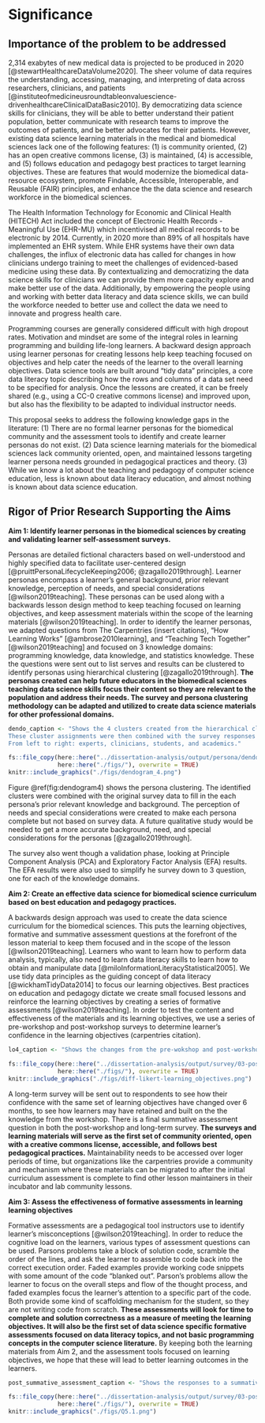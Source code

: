 Significance
============

## Importance of the problem to be addressed

2,314 exabytes of new medical data is projected to be produced in 2020 [@stewartHealthcareDataVolume2020].
The sheer volume of data requires the understanding, accessing, managing, and interpreting of data across researchers, clinicians, and patients [@instituteofmedicineusroundtableonvaluescience-drivenhealthcareClinicalDataBasic2010].
By democratizing data science skills for clinicians,
they will be able to better understand their patient population,
better communicate with research teams to improve the outcomes of patients,
and be better advocates for their patients.
However, existing data science learning materials in the medical and biomedical sciences
lack one of the following features:
(1) is community oriented,
(2) has an open creative commons license,
(3) is maintained,
(4) is accessible,
and (5) follows education and pedagogy best practices to target learning objectives.
These are features that would
modernize the biomedical data-resource ecosystem,
promote Findable, Accessible, Interoperable, and Reusable (FAIR) principles,
and enhance the the data science and research workforce in the biomedical sciences.

The Health Information Technology for Economic and Clinical Health (HITECH) Act
included the concept of Electronic Health Records - Meaningful Use (EHR-MU)
which incentivised all medical records to be electronic by 2014.
Currently, in 2020 more than 89% of all hospitals have implemented an EHR system.
While EHR systems have their own data challenges,
the influx of electronic data has called for changes in how clinicians undergo training to meet the challenges of evidenced-based medicine using these data.
By contextualizing and democratizing the data science skills for clinicians we can provide them
more capacity explore and make better use of the data.
Additionally, by empowering the people using and working with better data literacy and data science skills,
we can build the workforce needed to better use and collect the data we need to innovate and progress health care.

Programming courses are generally considered difficult with high dropout rates.
Motivation and mindset are some of the integral roles in learning programming and building life-long learners.
A backward design approach using learner personas for creating lessons help keep teaching focused on objectives and help cater the needs of the learner to the overall learning objectives.
Data science tools are built around "tidy data" principles,
a core data literacy topic describing how the rows and columns of a data set need to be specified for analysis.
Once the lessons are created,
it can be freely shared (e.g., using a CC-0 creative commons license) and improved upon,
but also has the flexibility to be adapted to individual instructor needs.

This proposal seeks to address the following knowledge gaps in the literature:
(1) There are no formal learner personas for the biomedical community and the assessment tools to identify and create learner personas do not exist.
(2) Data science learning materials for the biomedical sciences lack community oriented, open, and maintained lessons targeting learner persona needs grounded in pedagogical practices and theory.
(3) While we know a lot about the teaching and pedagogy of computer science education,
less is known about data literacy education,
and almost nothing is known about data science education.

## Rigor of Prior Research Supporting the Aims

**Aim 1: Identify learner personas in the biomedical sciences by creating and validating learner self-assessment surveys.**

Personas are detailed fictional characters based on well-understood and highly specified data to facilitate user-centered design [@pruittPersonaLifecycleKeeping2006; @zagallo2019through].
Learner personas encompass a learner's general background, prior relevant knowledge, perception of needs, and special considerations [@wilson2019teaching].
These personas can be used along with a backwards lesson design method to keep teaching focused on learning objectives,
and keep assessment materials within the scope of the learning materials [@wilson2019teaching].
In order to identify the learner personas, we adapted questions from
The Carpentries (insert citations),
"How Learning Works" [@ambrose2010learning],
and "Teaching Tech Together" [@wilson2019teaching] and focused on 3 knowledge domains:
programming knowledge, data knowledge, and statistics knowledge.
These the questions were sent out to list serves and
results can be clustered to identify personas using hierarchical clustering [@zagallo2019through].
**The personas created can help future educators in the biomedical sciences teaching data science skills
focus their content so they are relevant to the population and address their needs.
The survey and persona clustering methodology can be adapted and utilized to create data science materials
for other professional domains.**

```r
dendo_caption <- "Shows the 4 clusters created from the hierarchical clustering using euclidean distance and ward's.
These cluster assignments were then combined with the survey responses to identify the personas.
From left to right: experts, clinicians, students, and academics."
```


```r
fs::file_copy(here::here("../dissertation-analysis/output/persona/dendogram_4.png"),
              here::here("./figs/"), overwrite = TRUE)
knitr::include_graphics("./figs/dendogram_4.png")
```

Figure \@ref(fig:dendogram4) shows the persona clustering.
The identified clusters were combined with the original survey data to fill in the
each persona's prior relevant knowledge and background.
The perception of needs and special considerations were created to make each persona complete but not based on survey data.
A future qualitative study would be needed to get a more accurate background, need, and special considerations for the personas [@zagallo2019through].

The survey also went though a validation phase, looking at Principle Component Analysis (PCA) and
Exploratory Factor Analysis (EFA) results.
The EFA results were also used to simplify he survey down to 3 question,
one for each of the knowledge domains.

**Aim 2: Create an effective data science for biomedical science curriculum based on best education and pedagogy practices.**

A backwards design approach was used to create the data science curriculum for the biomedical sciences.
This puts the learning objectives, formative and summative assessment questions at the forefront of the lesson material to keep them focused and in the scope of the lesson [@wilson2019teaching].
Learners who want to learn how to perform data analysis, typically, also need to learn data literacy skills to learn how to obtain and manipulate data [@miloInformationLiteracyStatistical2005].
We use tidy data principles as the guiding concept of data literacy [@wickhamTidyData2014] to focus our learning objectives.
Best practices on education and pedagogy dictate we create small focused lessons and reinforce the learning objectives
by creating a series of formative assessments [@wilson2019teaching].
In order to test the content and effectiveness of the materials and its learning objectives,
we use a series of pre-workshop and post-workshop surveys to determine learner's confidence in the learning objectives (carpentries citation).

```r
lo4_caption <- "Shows the changes from the pre-wokshop and post-workshop responses. The numbers show the differences from the pre-workshop counts, from the post-workshop counts. White (0) means there was a net 0 difference between reponses. Blue represents where more responses went to after the workshop and red represents the number of people who migrated from a particular response after the workshop."
```


```r
fs::file_copy(here::here("../dissertation-analysis/output/survey/03-post_workshop/diff-likert-learning_objectives.png"),
              here::here("./figs/"), overwrite = TRUE)
knitr::include_graphics("./figs/diff-likert-learning_objectives.png")
```

A long-term survey will be sent out to respondents to see how their confidence with the same set of learning objectives have changed over 6 months,
to see how learners may have retained and built on the the knowledge from the workshop.
There is a final summative assessment question in both the post-workshop and long-term survey.
**The surveys and learning materials will serve as the first set of community oriented,
open with a creative commons license, accessible, and follows best pedagogical practices.**
Maintainability needs to be accessed over loger periods of time,
but organizations like the carpentries provide a community and mechanism where these materials can be migrated to after
the initial curriculum assessment is complete to find other lesson maintainers in their incubator and lab community lessons.

**Aim 3: Assess the effectiveness of formative assessments in learning learning objectives**

<!--
what are the learning outcomes from CS literature to he ones i'm using.
explaination of divergence happens and why what i'm doing is happening.
and divergence does not dis affect the DS students

frameworrk of appling. e.g., science students in engineering math, even though they're the same topic
-->

Formative assessments are a pedagogical tool instructors use to identify learner's misconceptions [@wilson2019teaching].
In order to reduce the cognitive load on the learners,
various types of assessment questions can be used.
Parsons problems take a block of solution code,
scramble the order of the lines,
and ask the learner to assemble to code back into the correct execution order.
Faded examples provide working code snippets with some amount of the code "blanked out".
Parson's problems allow the learner to focus on the overall steps and flow of the thought process,
and faded examples focus the learner's attention to a specific part of the code.
Both provide some kind of scaffolding mechanism for the student, so they are not writing code from scratch.
**These assessments will look for time to complete and solution correctness as a measure of
meeting the learning objectives.
It will also be the first set of data science specific formative assessments focused on data literacy topics,
and not basic programming concepts in the computer science literature.**
By keeping both the learning materials from Aim 2, and the assessment tools focused on learning objectives,
we hope that these will lead to better learning outcomes in the learners.

```r
post_summative_assessment_caption <- "Shows the responses to a summative assessment question at the end of the workshop. The question asked the learners about a learner's comfort in loading a tabulated dataset, tidy it up, and perform a small analysis."
```


```r
fs::file_copy(here::here("../dissertation-analysis/output/survey/03-post_workshop/Q5.1.png"),
              here::here("./figs/"), overwrite = TRUE)
knitr::include_graphics("./figs/Q5.1.png")
```
